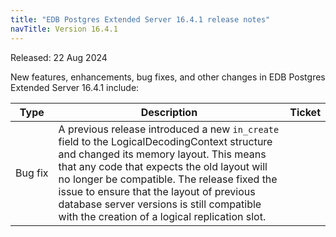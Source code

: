 ```yaml
---
title: "EDB Postgres Extended Server 16.4.1 release notes"
navTitle: Version 16.4.1
---
```


Released: 22 Aug 2024

New features, enhancements, bug fixes, and other changes in EDB Postgres Extended Server 16.4.1 include:

| Type    | Description                                                                                                                                                                                                                                                                                                                                                                   | Ticket  |
|---------|-------------------------------------------------------------------------------------------------------------------------------------------------------------------------------------------------------------------------------------------------------------------------------------------------------------------------------------------------------------------------------|---------|
| Bug&nbsp;fix | A previous release introduced a new `in_create` field to the LogicalDecodingContext structure and changed its memory layout. This means that any code that expects the old layout will no longer be compatible. The release fixed the issue to ensure that the layout of previous database server versions is still compatible with the creation of a logical replication slot. |  |

